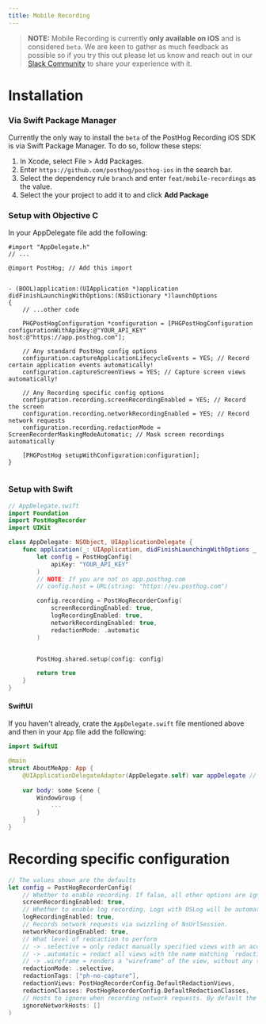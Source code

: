 ```yaml
---
title: Mobile Recording
---
```


> **NOTE:** Mobile Recording is currently **only available on iOS** and is considered `beta`. We are keen to gather as much feedback as possible so if you try this out please let us know and reach out in our [Slack Community](/slack) to share your experience with it.


# Installation

### Via Swift Package Manager

Currently the only way to install the `beta` of the PostHog Recording iOS SDK is via Swift Package Manager. To do so, follow these steps:

1. In Xcode, select File > Add Packages.
2. Enter `https://github.com/posthog/posthog-ios` in the search bar.
3. Select the dependency rule `branch` and enter `feat/mobile-recordings` as the value.
4. Select the your project to add it to and click **Add Package**


### Setup with Objective C


In your AppDelegate file add the following:

```objc
#import "AppDelegate.h"
// ...

@import PostHog; // Add this import


- (BOOL)application:(UIApplication *)application didFinishLaunchingWithOptions:(NSDictionary *)launchOptions
{
    // ...other code

    PHGPostHogConfiguration *configuration = [PHGPostHogConfiguration configurationWithApiKey:@"YOUR_API_KEY" host:@"https://app.posthog.com"];

    // Any standard PostHog config options
    configuration.captureApplicationLifecycleEvents = YES; // Record certain application events automatically!
    configuration.captureScreenViews = YES; // Capture screen views automatically!
    
    // Any Recording specific config options
    configuration.recording.screenRecordingEnabled = YES; // Record the screen
    configuration.recording.networkRecordingEnabled = YES; // Record network requests
    configuration.recording.redactionMode = ScreenRecorderMaskingModeAutomatic; // Mask screen recordings automatically

    [PHGPostHog setupWithConfiguration:configuration];
}


```

### Setup with Swift


```swift
// AppDelegate.swift
import Foundation
import PostHogRecorder
import UIKit

class AppDelegate: NSObject, UIApplicationDelegate {
    func application(_: UIApplication, didFinishLaunchingWithOptions _: [UIApplication.LaunchOptionsKey: Any]? = nil) -> Bool {
        let config = PostHogConfig(
            apiKey: "YOUR_API_KEY"
        )
        // NOTE: If you are not on app.posthog.com 
        // config.host = URL(string: "https://eu.posthog.com")

        config.recording = PostHogRecorderConfig(
            screenRecordingEnabled: true,
            logRecordingEnabled: true,
            networkRecordingEnabled: true,
            redactionMode: .automatic
        )


        PostHog.shared.setup(config: config)

        return true
    }
}
```


#### SwiftUI
If you haven't already, crate the `AppDelegate.swift` file mentioned above and then in your `App` file add the following:

```swift
import SwiftUI

@main
struct AboutMeApp: App {
    @UIApplicationDelegateAdaptor(AppDelegate.self) var appDelegate // Add this if not already there
    
    var body: some Scene {
        WindowGroup {
            ...
        }
    }
}
```


# Recording specific configuration

```swift
// The values shown are the defaults
let config = PostHogRecorderConfig(
    // Whether to enable recording. If false, all other options are ignored
    screenRecordingEnabled: true,
    // Whether to enable log recording. Logs with OSLog will be automatically recorded or you can log directly with PostHog.shared.recorder.log()
    logRecordingEnabled: true,
    // Records network requests via swizzling of NsUrlSession.
    networkRecordingEnabled: true,
    // What level of redcaction to perform
    // -> .selective = only redact manually specified views with an accessibilityId matching what is specified in `redactionTags`.
    // -> .automatic = redact all views with the name matching `redactionViews` and all classes matching `redactionClasses`
    // -> .wireframe = renders a "wireframe" of the view, without any text or images
    redactionMode: .selective,
    redactionTags: ["ph-no-capture"],
    redactionViews: PostHogRecorderConfig.DefaultRedactionViews,
    redactionClasses: PostHogRecorderConfig.DefaultRedactionClasses,
    // Hosts to ignore when recording network requests. By default the PostHog API host is ignored
    ignoreNetworkHosts: []
)
```


